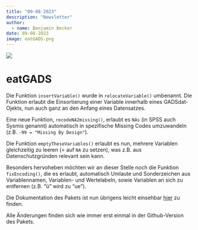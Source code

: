 ```yaml
---
title: "09-08-2023"
description: "Newsletter"
author: 
  - name: Benjamin Becker
date: 09-08-2023
image: eatGADS.png
---
```


![](eatGADS.png)

# eatGADS

Die Funktion `insertVariable()` wurde in `relocateVariable()` umbenannt. Die Funktion erlaubt die Einsortierung einer Variable innerhalb eines GADSdat-Ojekts, nun auch ganz an den Anfang eines Datensatzes.

Eine neue Funktion, `recodeNA2missing()`, erlaubt es `NAs` (in SPSS auch Sysmis genannt) automatisch in spezifische Missing Codes umzuwandeln (z.B. `-99 = "Missing By Design"`).

Die Funktion `emptyTheseVariables()` erlaubt es nun, mehrere Variablen gleichzeitig zu leeren (= auf `NA` zu setzen), was z.B. aus Datenschutzgründen relevant sein kann.

Besonders hervoheben möchten wir an dieser Stelle noch die Funktion `fixEncoding()`, die es erlaubt, automatisch Umlaute und Sonderzeichen aus Variablennamen, Variablen- und Wertelabeln, sowie Variablen an sich zu entfernen (z.B. "ü" wird zu "ue").

Die Dokumentation des Pakets ist nun übrigens leicht einsehbar [hier](https://beckerbenj.github.io/eatGADS/) zu finden.

Alle Änderungen finden sich wie immer erst einmal in der Github-Version des Pakets.
